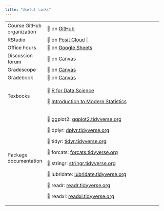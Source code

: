 ```yaml
---
title: "Useful links"
---
```


+----------------------------+-----------------------------------------------------------------------------------------------------------------------+
| Course GitHub organization | 🔗 on [GitHub](https://github.com/sta199-s24)                                                                         |
+----------------------------+-----------------------------------------------------------------------------------------------------------------------+
| RStudio                    | 🔗 on [Posit Cloud](https://posit.cloud/) \|                                                                          |
+----------------------------+-----------------------------------------------------------------------------------------------------------------------+
| Office hours               | 🔗 on [Google Sheets](https://docs.google.com/spreadsheets/d/1Mw69d1Ro-_G1Y8x7FH1wqCI04bxLpVOJ7gp8QSFGJBU/edit#gid=0) |
+----------------------------+-----------------------------------------------------------------------------------------------------------------------+
| Discussion forum           | 🔗 on [Canvas](https://edstem.org/us/courses/50730/discussion/)                                                       |
+----------------------------+-----------------------------------------------------------------------------------------------------------------------+
| Gradescope                 | 🔗 on [Canvas](https://canvas.duke.edu/courses/26106/external_tools/181)                                              |
+----------------------------+-----------------------------------------------------------------------------------------------------------------------+
| Gradebook                  | 🔗 on [Canvas](https://canvas.duke.edu/courses/26106/gradebook)                                                       |
+----------------------------+-----------------------------------------------------------------------------------------------------------------------+
| Texbooks                   | 🔗 [R for Data Science](https://r4ds.hadley.nz/)                                                                      |
|                            |                                                                                                                       |
|                            | 🔗 [Introduction to Modern Statistics](https://openintro-ims2.netlify.app/)                                           |
+----------------------------+-----------------------------------------------------------------------------------------------------------------------+
| Package documentation      | 🔗 ggplot2: [ggplot2.tidyverse.org](https://ggplot2.tidyverse.org/)                                                   |
|                            |                                                                                                                       |
|                            | 🔗 dplyr: [dplyr.tidyverse.org](https://dplyr.tidyverse.org/)                                                         |
|                            |                                                                                                                       |
|                            | 🔗 tidyr: [tidyr.tidyverse.org](https://tidyr.tidyverse.org/)                                                         |
|                            |                                                                                                                       |
|                            | 🔗 forcats: [forcats.tidyverse.org](https://forcats.tidyverse.org/)                                                   |
|                            |                                                                                                                       |
|                            | 🔗 stringr: [stringr.tidyverse.org](https://stringr.tidyverse.org/)                                                   |
|                            |                                                                                                                       |
|                            | 🔗 lubridate: [lubridate.tidyverse.org](https://lubridate.tidyverse.org/)                                             |
|                            |                                                                                                                       |
|                            | 🔗 readr: [readr.tidyverse.org](https://readr.tidyverse.org/)                                                         |
|                            |                                                                                                                       |
|                            | 🔗 readxl: [readxl.tidyverse.org](https://readxl.tidyverse.org/)                                                      |
+----------------------------+-----------------------------------------------------------------------------------------------------------------------+
